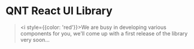 
<Meta title="Get started/2. Introduction" />

# QNT React UI Library

> <i style={{color: 'red'}}>We are busy in developing various components for you, we'll come up with a first release of the library very soon...</i>

